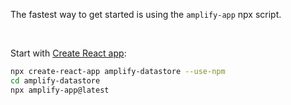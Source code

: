 The fastest way to get started is using the `amplify-app` npx script.

<YoutubeEmbed embedId="wH-UnQy1ltM" />

<br />

Start with [Create React app](https://create-react-app.dev):

```bash
npx create-react-app amplify-datastore --use-npm
cd amplify-datastore
npx amplify-app@latest
```
